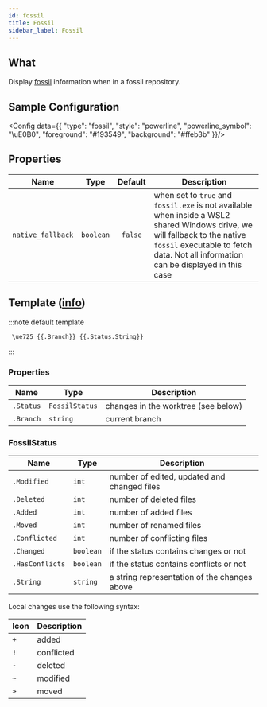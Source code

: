 ```yaml
---
id: fossil
title: Fossil
sidebar_label: Fossil
---
```


## What

Display [fossil][fossil] information when in a fossil repository.

## Sample Configuration


<Config data={{
  "type": "fossil",
  "style": "powerline",
  "powerline_symbol": "\uE0B0",
  "foreground": "#193549",
  "background": "#ffeb3b"
}}/>

## Properties

| Name              |   Type    | Default | Description                                                                                                                                                                                                       |
| ----------------- | :-------: | :-----: | ----------------------------------------------------------------------------------------------------------------------------------------------------------------------------------------------------------------- |
| `native_fallback` | `boolean` | `false` | when set to `true` and `fossil.exe` is not available when inside a WSL2 shared Windows drive, we will fallback to the native `fossil` executable to fetch data. Not all information can be displayed in this case |

## Template ([info][templates])

:::note default template

```template
 \ue725 {{.Branch}} {{.Status.String}}
```

:::

### Properties

| Name      | Type           | Description                         |
| --------- | -------------- | ----------------------------------- |
| `.Status` | `FossilStatus` | changes in the worktree (see below) |
| `.Branch` | `string`       | current branch                      |

### FossilStatus

| Name            | Type      | Description                                  |
| --------------- | --------- | -------------------------------------------- |
| `.Modified`     | `int`     | number of edited, updated and changed files  |
| `.Deleted`      | `int`     | number of deleted files                      |
| `.Added`        | `int`     | number of added files                        |
| `.Moved`        | `int`     | number of renamed files                      |
| `.Conflicted`   | `int`     | number of conflicting files                  |
| `.Changed`      | `boolean` | if the status contains changes or not        |
| `.HasConflicts` | `boolean` | if the status contains conflicts or not      |
| `.String`       | `string`  | a string representation of the changes above |

Local changes use the following syntax:

| Icon | Description |
| ---- | ----------- |
| `+`  | added       |
| `!`  | conflicted  |
| `-`  | deleted     |
| `~`  | modified    |
| `>`  | moved       |

[fossil]: https://fossil-scm.org
[templates]: /docs/config-templates
[hyperlinks]: /docs/config-templates#custom
